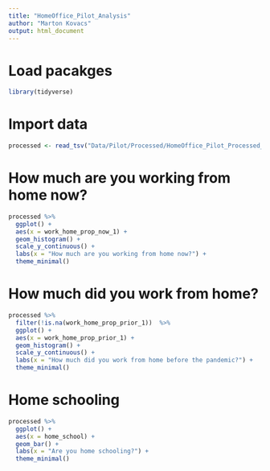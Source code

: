 ```yaml
---
title: "HomeOffice_Pilot_Analysis"
author: "Marton Kovacs"
output: html_document
---
```


# Load pacakges

```r
library(tidyverse)
```

# Import data

```r
processed <- read_tsv("Data/Pilot/Processed/HomeOffice_Pilot_Processed_data.tsv")
```

# How much are you working from home now?

```r
processed %>% 
  ggplot() +
  aes(x = work_home_prop_now_1) +
  geom_histogram() +
  scale_y_continuous() +
  labs(x = "How much are you working from home now?") +
  theme_minimal()
```

# How much did you work from home?

```r
processed %>% 
  filter(!is.na(work_home_prop_prior_1))  %>% 
  ggplot() +
  aes(x = work_home_prop_prior_1) +
  geom_histogram() +
  scale_y_continuous() +
  labs(x = "How much did you work from home before the pandemic?") +
  theme_minimal()
```

# Home schooling

```r
processed %>% 
  ggplot() +
  aes(x = home_school) +
  geom_bar() +
  labs(x = "Are you home schooling?") +
  theme_minimal()
```